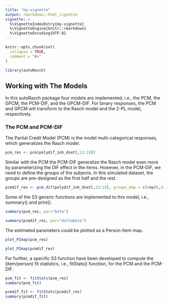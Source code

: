 ```yaml
---
title: "my-vignette"
output: rmarkdown::html_vignette
vignette: >
  %\VignetteIndexEntry{my-vignette}
  %\VignetteEngine{knitr::rmarkdown}
  %\VignetteEncoding{UTF-8}
---
```


```r
knitr::opts_chunk$set(
  collapse = TRUE,
  comment = "#>"
)
```

```r
library(autoRasch)
```

## Working with The Models 

In this autoRasch package four models are implemented, i.e., the PCM, the GPCM, the PCM-DIF, and the GPCM-DIF. For binary responses, the PCM and GPCM will transform to the Rasch model and the 2-PL model, respectively.

### The PCM and PCM-DIF

The Partial Credit Model (PCM) is the model multi-categorical responses, which generalizes the Rasch model.

```r
pcm_res <- pcm(polydif_inh_dset[,13:19])
```

Similar with the PCM the PCM-DIF generalize the Rasch model even more by parameterizing the DIF effect in the items. However, in the PCM-DIF, we need to define the groups of the subjects. In this simulated dataset, the groups are pre-designed as the first half and the rest.

```r
pcmdif_res <- pcm_dif(polydif_inh_dset[,13:19], groups_map = c(rep(0,245),rep(1,245)))
```

Some of the S3 generic functions are implemented to this model, i.e., summary() and print(). 

```r
summary(pcm_res, par="beta")
```

```r
summary(pcmdif_res, par="deltabeta")
```

The estimated parameters could be plotted as a Person-Item map.

```r
plot_PImap(pcm_res)
```

```r
plot_PImap(pcmdif_res)
```

For further, a specific S3 function have been developed to compute the (item/person) fit statistics, i.e., fitStats() function, for the PCM and the PCM-DIF.

```r
pcm_fit <- fitStats(pcm_res)
summary(pcm_fit)
```

```r
pcmdif_fit <- fitStats(pcmdif_res)
summary(pcmdif_fit)
```



<!--![cv_images](images/facial_2_cv.png)-->

